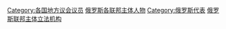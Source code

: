 [[Category:各国地方议会议员|Category:各国地方议会议员]]
[[Category:俄罗斯各联邦主体人物|]]
[[Category:俄罗斯代表|Category:俄罗斯代表]]
[[Category:俄罗斯联邦主体立法机构|]]